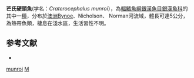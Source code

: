{{Speciesbox 
| status = NE
| status_system = IUCN3.1
| taxon = Craterocephalus munroi
| authority =  [[Crowley|Crowley]] & [[Ivantsoff|Ivantsoff]], 1988
| synonyms =  
}}
'''芒氏硬頭魚'''(学名：''Craterocephalus munroi''），為[[輻鰭魚綱|輻鰭魚綱]][[銀漢魚目|銀漢魚目]][[銀漢魚科|銀漢魚科]]的其中一[[種|種]]，分布於[[澳洲|澳洲]]Bynoe、Nicholson、 Norman河流域，體長可達5公分，為熱帶魚類，棲息在淺水區，生活習性不明。

==参考文献==
*{{FishBase_species|genus=Craterocephalus|species=munroi|year=2016|month=4}}

{{Taxonbar|from=Q2347873}}

[[Category:硬頭魚屬|munroi]]
[[Category:_1988年描述的鱼类|M]]


{{魚類小作品}}